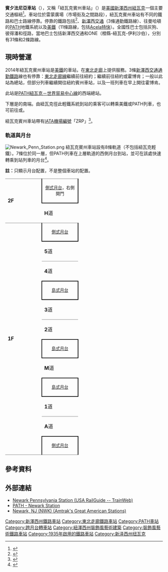 {{expand|time=2016-11-05T02:56:43+00:00}}
{{noteTA
|1=zh-hans:纽瓦克; zh-tw:紐華克; zh-hk:紐瓦克}}
{{distinguish|賓夕法尼亞車站|纽瓦克自由国际机场站}}
{{Infobox station
| name = 紐瓦克賓夕法尼亞車站
| eng_name = Newark Pennsylvania Station
| style = NJ Transit
| linecolour= #{{Amtrak color}}
| linecolour2= #EF3E42
| linecolour3= #FAA634
| linecolour4= #00A4E4
| linecolour5= #ef3941
| image = Newark Penn Station June 2015 001.jpg
| image_caption = 薄暮時的紐華克賓州車站
| address = [[新澤西州|新澤西州]][[紐華克_(新澤西州)|紐瓦克]]雷蒙廣場西及市場街
| owned = 新澤西交通
| line = [[东北走廊|东北走廊]]<br>[[紐瓦克輕鐵|紐瓦克輕鐵]]<br>PATH：{{Rail color box|system=PATH|line=NWK-WTC}}
| platform = 1個[[側式月台|側式月台]]（上層）<br>3個[[島式月台|島式月台]]及2個[[側式月台|側式月台]]（主層）
| tracks = 8條
| other = {{bus icon|12px|NJT Bus}} '''{{link-en|新澤西交通巴士營運|New Jersey Transit Bus Operations|NJT巴士}}'''：{{link-en|新澤西交通巴士路線列表 (1-99)|List of New Jersey Transit bus routes (1-99)|1、5、11、21、25、28、29、30、34、39、40、41、59、62、67、70、71、72、73、76、78、79、95}}、{{link-en|新澤西交通巴士路線列表 (100-199)|List of New Jersey Transit bus routes (100-199)|108}}、{{link-en|新澤西交通巴士路線列表 (300-399)|List of New Jersey Transit bus routes (300-399)|308、319、361、375、378}}<br>{{bus icon|12px|Local Transit}} '''{{link-en|奧林匹克徑|Olympia Trails|ONE巴士}}'''：31、44<br>{{bus icon|12px|Intercity Bus}} '''[[灰狗巴士|灰狗巴士]]'''<br>{{bus icon|12px|Intercity Bus}} '''{{link-en|彼得潘巴士路線|Peter Pan Bus Lines}}'''<br>{{bus icon|12px|Intercity Bus}} '''[[巴黎大眾運輸公司|富靈頓徑路]]'''
| parking = 附近即有
| bicycle = NO
| ADA = yes
| code = NWK（美鐵）<br>ZRP（IATA）
| zone = 1（只限NJT）
| opened = 1935年3月24日
| rebuilt = 
| electrified = 25 Hz（美鐵及NJT）<br>600 [[伏特|V]]（[[直流電|DC]]）[[第三軌供電|第三軌供電]]（PATH）<br>750 [[伏特|V]]（[[直流電|DC]]）[[高架電纜|高架電纜]]（輕鐵）
| mpassengers = 
{{Rail pass box|passengers=682,020<ref>{{cite web |title= Amtrak Fact Sheet, FY2017, State of New Jersey|publisher= [[Amtrak|Amtrak]] |date= November 2017 |url= https://www.amtrak.com/content/dam/projects/dotcom/english/public/documents/corporate/statefactsheets/NEWJERSEY17.pdf |format= PDF |accessdate= 26 December 2017}}</ref>
|pass_percent=3.13 |pass_year=2017 |system=Amtrak}}
| passengers = 
| pass_year = 
| pass_percent = 
| services_collapsible = yes
| services_state=collapsed 
| services = {{Adjacent stations|system1=Amtrak
  |line1=Acela Express|left1=Metropark|right1=New York
  |line2=Cardinal|left2=Trenton|right2=New York|to-left2=Washington, DC|note-mid2=及{{link-en|卡罗莱纳人号列车|Carolinian (train)|卡罗莱纳人号}}、{{link-en|新月号列车|Crescent (train)|新月号}}、{{link-en|宾夕法尼亚人号列车|Pennsylvanian|宾夕法尼亚人号}}、{{link-en|银色流星号列车|Silver Meteor|银色流星号}}、[[銀星號列車|銀星號]]等南下列车
  |line3=Vermonter|left3=Trenton|right3=New York|note-left3=周末
  |line4=Vermonter|left4=Metropark|right4=New York|note-left4=工作日
  |line5=Keystone Service|left5=Newark Airport|right5=New York
  |line6=Palmetto|left6=Metropark|right6=New York
  |line7=Northeast Regional|left7=Newark Airport|right7=New York
  |system13=NJ Transit
  |line13=Northeast Corridor|left13=Newark Airport|right13=Secaucus Junction
  |line14=Raritan Valley|left14=Union|right14=Secaucus Junction|to-right14=New York|note-right14=有限服务
  |line15=Raritan Valley|left15=Union|right15=Hoboken|to-right15=Hoboken|note-right15=有限服务
  |line16=North Jersey Coast|left16=Newark Airport|right16=Secaucus Junction|to-right16=New York
  |line17=North Jersey Coast|left17=Newark Airport|right17=Hoboken|to-right17=Hoboken|note-right17=有限服务
  |line18=Grove Street|left18=Military Park
  |line19=Broad Street|right19=NJPAC/Center Street
  |system20=PATH|line20=NWK-WTC|right20=Harrison|note-mid20=
  }}
| nrhp = {{Infobox NRHP
  | embed = yes
  | name = 賓夕法尼亞車站
  | nrhp_type =
  | image = 
  | caption =
  | location= [[新澤西州|新澤西州]][[紐華克_(新澤西州)|紐瓦克]]雷蒙廣場西
  | coordinates =
  | map_label = 紐瓦克賓州車站
  | label_size = 
  | label_position = bottom
  | label_background = transparent
  | map_width = 
  | built = 1935
  | architect = [[麦金米德与怀特建筑师事务所|麦金米德与怀特建筑师事务所]]
  | architecture = Classical Revival, Art Deco
  | added = 1978年12月20日
  | area = {{convert|5|acre|sigfig=1}}
  | governing_body = 州
  | refnum = 78001760<ref name="nris">{{NRISref|version=2010a}}</ref>
}}
| baggage_check = Yes
}}
'''賓夕法尼亞車站'''（{{lang-en|Pennsylvania Station}}），又稱「紐瓦克賓州車站」（{{lang|en|Newark Penn Station}}）是[[美國|美國]][[新澤西州|新澤西州]][[紐華克_(新澤西州)|紐瓦克]]一個主要交通樞紐<ref>{{cite web |url=http://www.gonewark.com/getting_around.html |title=Getting Around |work=Greater Newark Convention & Visitors Bureau |accessdate=2010-03-13}}</ref>。車站位於雷蒙廣場（市場街及{{link-en|雷蒙林蔭路|Raymond Boulevard}}之間路段），紐瓦克賓州車站有不同的鐵路和巴士路線停靠。停靠的鐵路包括{{link-en|紐瓦克輕鐵|Newark Light Rail}}<ref>{{cite web |url=http://world.nycsubway.org/us/newark/ |title=Newark City Subway |work=nycsubway.org |author=Pirmann, David |author2=Darlington, Peggy |accessdate=2010-03-13}}</ref>、[[新澤西通勤鐵路|新澤西交通]]（3條通勤鐵路線）、往曼哈頓的[[紐新航港局過哈德遜河捷運|PATH]]地鐵系統以及[[美鐵|美鐵]]（11條路線，包括[[Acela特快|Acela特快]]）。全國性巴士包括灰狗、彼得潘和徑路，當地巴士包括新澤西交通和ONE（橙縣-紐瓦克-伊利沙伯），分別有31條和2條路線。

== 現時營運 ==
2014年紐瓦克賓州車站是[[美鐵|美鐵]]{{link-en|美鐵最繁忙的車站列表|list of busiest Amtrak stations|第14繁忙}}的車站，在[[東北走廊|東北走廊]]上提供服務。3條[[新澤西公共交通|新澤西交通]][[通勤鐵路|通勤鐵路]]線也有停靠：[[東北走廊線|東北走廊線]]繼續前往紐約；{{link-en|北澤西海岸線|North Jersey Coast Line}}繼續前往紐約或霍博肯；{{link-en|拉里坦河谷線|Raritan Valley Line}}一般以此站為總站，但部分列車繼續開往紐約賓州車站，以及一班列車在早上開往霍博肯。

此站是[[紐新航港局過哈德遜河捷運|PATH]][[紐瓦克－世界貿易中心線|紐瓦克－世界貿易中心線]]的西端總站。

下層是{{link-en|紐瓦克輕鐵|Newark Light Rail}}的南端。由紐瓦克徑此輕鐵系統到站的乘客可以轉乘美鐵或PATH列車，也可前往{{link-en|紐瓦克寬街車站|Newark Broad Street Station}}或{{link-en|紐瓦克下城|downtown Newark}}。

紐瓦克賓州車站帶有[[國際航空運輸協會機場代碼|IATA機場編號]]「ZRP」<ref>{{cite web |url=http://www.lastupdate.com/usairports/airportcodes_us_n.html |title=Three Letter Airport Codes |work=Lastupdate Travel |accessdate=2010-03-13}}</ref>。

=== 軌道與月台 ===
[[Image:Newark_Penn_Station.png|thumb]]
紐瓦克賓州車站設有8條軌道（不包括紐瓦克輕鐵）。7條位於同一層，但PATH列車在上層軌道的西側月台到站，並可在該處快速轉乘到站列車的月台<ref name="tracks">{{NYCS const|trackref|trackbook3}}</ref>。

'''註：'''只顯示月台配置，不是整個車站的配置。

{|cellspacing=0 cellpadding=3
|style="border-top:solid 1px gray;" width=50 rowspan=2 valign=top|'''2F'''
|style="border-top:solid 1px gray;border-right:solid 2px black;border-left:solid 2px black;border-bottom:solid 2px black;text-align:center;" colspan=2|<small>[[側式月台|側式月台]]，右側開門 {{access icon}}</small>
|-
|'''H'''道
|{{0|←}} {{Color box|#{{PATH color|NWK-WTC}}|border=darkgray}} {{PATH lines|NWK-WTC}} 终到列车
|-
|style="border-top:solid 1px gray;border-bottom:solid 1px gray;" width=100 rowspan=12 valign=top|'''1F'''
|style="border-top:solid 1px gray;border-right:solid 2px black;border-left:solid 2px black;border-bottom:solid 2px black;text-align:center;" colspan=2|<small>[[側式月台|側式月台]] {{access icon}}</small>
|-
|style="border-bottom:solid 1px gray;" width=100|'''5'''道
|style="border-bottom:solid 1px gray;" width=500|← {{link-en|拉里坦河谷線|Raritan Valley Line|<span style="color:#faa634;">'''拉里坦河谷線'''</span>}} 往{{link-en|高橋車站 (NJT)|High Bridge (NJT station)|高橋}}<small>（{{link-en|聯合車站 (NJT)|Union (NJT station)|聯合}}）</small>
|-
|'''4'''道
|← [[東北走廊線|<span style=color:#ef3e42>'''東北走廊線'''</span>]] 往[[特倫頓車站_(NJT)|特倫頓]]、{{link-en|北澤西海岸線|North Jersey Coast Line|<span style=color:#{{NJT color|North Jersey Coast}}>'''北澤西海岸線'''</span>}} 往{{link-en|海灣頭車站 (NJT)|Bay Head (NJT station)|海灣頭}}<small>（[[纽瓦克自由国际机场站|纽瓦克机场]]）</small>
|-
|style="border-top:solid 2px black;border-right:solid 2px black;border-left:solid 2px black;border-bottom:solid 2px black;text-align:center;" colspan=2|<small>[[島式月台|島式月台]] {{access icon}}</small>
|-
|style="border-bottom:solid 1px gray;" width=100|'''3'''道
|style="border-bottom:solid 1px gray;" width=500|← {{RailwayLineColor|#{{Amtrak color}}|■}}[[美鐵|美鐵]]、[[東北走廊線|<span style=color:#ef3e42>'''東北走廊線快速'''</span>]] 往[[特倫頓車站_(NJT)|特倫頓]]<small>（[[纽瓦克自由国际机场站|纽瓦克机场]]）</small>
|-
|'''2'''道
|← {{link-en|北澤西海岸線|North Jersey Coast Line|<span style=color:#{{NJT color|North Jersey Coast}}>'''北澤西海岸線'''</span>}} 往{{link-en|海灣頭車站 (NJT)|Bay Head (NJT station)|海灣頭}}<small>（[[纽瓦克自由国际机场站|纽瓦克自由国际机场站]]）</small><br>{{0|←}} {{RailwayLineColor|#{{Amtrak color}}|■}}[[美鐵|美鐵]]、[[東北走廊線|<span style=color:#ef3e42>'''東北走廊線快速'''</span>]]/{{link-en|北澤西海岸線|North Jersey Coast Line|<span style=color:#00a4e4>'''北澤西海岸線平日快速'''</span>}} 往[[賓夕法尼亞車站_(紐約市)|紐約]]<small>（{{link-en|塞卡烏卡斯交匯處|Secaucus Junction}}）</small>→
|-
|style="border-top:solid 2px black;border-right:solid 2px black;border-left:solid 2px black;border-bottom:solid 2px black;text-align:center;" colspan=2|<small>[[島式月台|島式月台]] {{access icon}}</small>
|-
|'''M'''道
|{{0|←}} {{Color box|#{{PATH color|NWK-WTC}}|border=darkgray}} {{PATH lines|NWK-WTC}} 往[[世界貿易中心車站_(PATH)|世界貿易中心]]<small>（[[哈里森車站_(PATH)|哈里森]]）</small>→
|-
|style="border-top:solid 2px black;border-right:solid 2px black;border-left:solid 2px black;border-bottom:solid 2px black;text-align:center;" colspan=2|<small>[[島式月台|島式月台]] {{access icon}}</small>
|-
|style="border-bottom:solid 1px gray;" width=100|'''1'''道
|style="border-bottom:solid 1px gray;" width=500|{{0|←}} {{link-en|拉里坦河谷線|Raritan Valley Line|<span style="color:#faa634;">'''拉里坦河谷線'''</span>}}/[[東北走廊線|<span style=color:#ef3e42>'''東北走廊線'''</span>]]/{{link-en|北澤西海岸線|North Jersey Coast Line|<span style=color:#00a4e4>'''北澤西海岸線'''</span>}} 往[[賓夕法尼亞車站_(紐約市)|紐約]]<small>（{{link-en|塞卡烏卡斯交匯處|Secaucus Junction}}）</small>→
|-
|'''A'''道
|{{0|←}} {{link-en|北澤西海岸線|North Jersey Coast Line|<span style=color:#00a4e4>'''北澤西海岸線'''</span>}} 往[[霍博肯總站|霍博肯總站]]<small>（總站）</small>→
|-
|style="border-top:solid 2px black;border-right:solid 2px black;border-left:solid 2px black;border-bottom:solid 1px gray;text-align:center;" colspan=2|<small>[[側式月台|側式月台]] {{access icon}}</small>
|}

== 參考資料 ==
{{Reflist}}

== 外部連結 ==
{{commons category|Newark Penn Station}}
{{Amtrak web|nwk|Newark, NJ|NEWJERSEY}}
*[http://www.trainweb.org/usarail/newarknj.htm Newark Pennsylvania Station (USA RailGuide -- TrainWeb)]
*[http://www.panynj.gov/path/newark-station.html PATH - Newark Station]
*[http://www.greatamericanstations.com/Stations/NWK Newark, NJ (NWK) (Amtrak's Great American Stations)]

{{NJT东北走廊线}}
{{紐新捷運}}

{{DEFAULTSORT:Newark Penn}}
[[Category:新澤西州鐵路車站|Category:新澤西州鐵路車站]]
[[Category:東北走廊鐵路車站|Category:東北走廊鐵路車站]]
[[Category:PATH車站|Category:PATH車站]]
[[Category:跨月台轉車站|Category:跨月台轉車站]]
[[Category:紐澤西州裝飾風藝術建築|Category:紐澤西州裝飾風藝術建築]]
[[Category:裝飾風藝術鐵路車站|Category:裝飾風藝術鐵路車站]]
[[Category:1935年啟用的鐵路車站|Category:1935年啟用的鐵路車站]]
[[Category:新泽西州纽瓦克|Category:新泽西州纽瓦克]]
